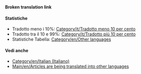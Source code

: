 '''Broken translation link'''{{en/-}}{{en/Bilingual box| It
| Questa pagina è un indice di differenti '''articoli che stanno venendo tradotti in italiano''' nel wiki OpenTTD.<br/>Articoli con i modelli {{s|Traduzione/It}} e {{s|In attesa di traduzione/It}} sono automaticamente inclusi in questa categoria.
| ''This page provides an index for a wide range of '''articles are being translated into Italian''' in OpenTTD Wiki.<br/>Articles with {{s|Traduzione/It}} and {{s|In attesa di traduzione/It}} templates automatically go here.''}}

====Statistiche====
*Tradotto meno i 10%: [[Category/it/Tradotto meno 10 per cento]]
*Tradotto tra il 10 e 99%: [[Category/it/Tradotto più 10 per cento]]
*Statistiche Tabella: [[Category/en/Other languages]]

====Vedi anche====
*[[Category/en/Italian (Italiano)]]
*[[Main/en/Articles are being translated into other languages]]